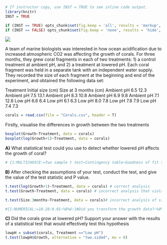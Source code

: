 
```{r, echo=FALSE}
# If instructor copy, use INST = TRUE to see inline code output.
library(knitr)
INST = TRUE

if (INST == TRUE) opts_chunk$set(fig.keep = 'all', results = 'markup', echo = TRUE)
if (INST == FALSE) opts_chunk$set(fig.keep = 'none', results = 'hide', echo = FALSE)

```

![](Two_sample_t_test_Q4_image.jpg)


A team of marine biologists was interested in how ocean acidification due to increased atmospheric CO2 was affecting the growth of corals. For three months, they grew coral fragments in each of two treatments: 1) a control treatment at ambient pH, and 2) a treatment at lowered pH. Each coral fragment was held in a separate tank with an independent water supply. They recorded the size of each fragment at the beginning and end of the experiment, and obtained the following data set:

Treatment  Initial size
(cm)	Size at 3 months
(cm)
Ambient pH	6.5	12.3
Ambient pH	7.5	13.1
Ambient pH	8.3	10.8
Ambient pH	6.9	9.8
Ambient pH	7.1	12.6
Low pH	6.6	6.4
Low pH	6.1	6.3
Low pH	8.0	7.8
Low pH	7.8	7.9
Low pH	7.4	7.3



```{r}
corals = read.csv(file = "Corals.csv", header = T)
```

Firstly, visualise the differences in growth between the two treatments

```{r}
boxplot(Growth~Treatment, data = corals)
boxplot(log(Growth+1)~Treatment, data = corals)
```


**A)** What statistical test could you use to detect whether lowered pH affects the growth of coral?  

```{r}
# {1:MULTICHOICE:=Two sample t test~Contingency table~Goodness of fit test~Paired t test}
```

**B)** After checking the assumptions of your test, conduct the test, and give the value of the test statistic and P value.

```{r}

t.test(log(Growth+1)~Treatment, data = corals) # correct analysis
t.test(Growth~Treatment, data = corals) # incorrect analysis that violates homogeneity of variance assumption

t.test(Size.3months~Treatment, data = corals)# incorrect analysis of size, not growth

#{1:NUMERICAL:=10.28:0.01~%0%6:1#Did you transform the growth data?~%0%6.529:0.1#Did you analyse size at 3 months, rather than growth (ie change in size?}
```

**C)** Did the corals grow at lowered pH? Support your answer with the results of a statistical test that would effectively test this hypothesis  

```{r}
lowpH = subset(corals, Treatment =="Low pH")
t.test(lowpH$Growth, alternative = "two.sided", mu = 0)
```

